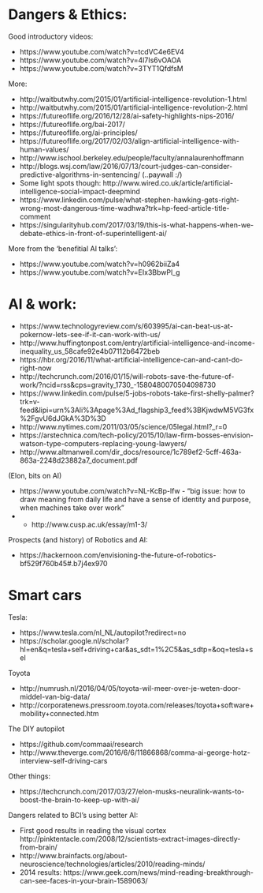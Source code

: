 
# Dangers & Ethics:

Good introductory videos:

- https://www.youtube.com/watch?v=tcdVC4e6EV4
- https://www.youtube.com/watch?v=4l7Is6vOAOA 
- https://www.youtube.com/watch?v=3TYT1QfdfsM

More:

- http://waitbutwhy.com/2015/01/artificial-intelligence-revolution-1.html
- http://waitbutwhy.com/2015/01/artificial-intelligence-revolution-2.html
- https://futureoflife.org/2016/12/28/ai-safety-highlights-nips-2016/ 
- https://futureoflife.org/bai-2017/
- https://futureoflife.org/ai-principles/ 
- https://futureoflife.org/2017/02/03/align-artificial-intelligence-with-human-values/
- http://www.ischool.berkeley.edu/people/faculty/annalaurenhoffmann
- http://blogs.wsj.com/law/2016/07/13/court-judges-can-consider-predictive-algorithms-in-sentencing/ (..paywall :/)
- Some light spots though: http://www.wired.co.uk/article/artificial-intelligence-social-impact-deepmind
- https://www.linkedin.com/pulse/what-stephen-hawking-gets-right-wrong-most-dangerous-time-wadhwa?trk=hp-feed-article-title-comment
- https://singularityhub.com/2017/03/19/this-is-what-happens-when-we-debate-ethics-in-front-of-superintelligent-ai/


More from the 'benefitial AI talks':

- https://www.youtube.com/watch?v=h0962biiZa4 
- https://www.youtube.com/watch?v=EIx3BbwPl_g


# AI & work:

- https://www.technologyreview.com/s/603995/ai-can-beat-us-at-pokernow-lets-see-if-it-can-work-with-us/
- http://www.huffingtonpost.com/entry/artificial-intelligence-and-income-inequality_us_58cafe92e4b07112b6472beb
- https://hbr.org/2016/11/what-artificial-intelligence-can-and-cant-do-right-now
- http://techcrunch.com/2016/01/15/will-robots-save-the-future-of-work/?ncid=rss&cps=gravity_1730_-1580480070504098730 
- https://www.linkedin.com/pulse/5-jobs-robots-take-first-shelly-palmer?trk=v-feed&lipi=urn%3Ali%3Apage%3Ad_flagship3_feed%3BKjwdwM5VG3fx%2FgvU6dJGkA%3D%3D
- http://www.nytimes.com/2011/03/05/science/05legal.html?_r=0 
- https://arstechnica.com/tech-policy/2015/10/law-firm-bosses-envision-watson-type-computers-replacing-young-lawyers/
- http://www.altmanweil.com/dir_docs/resource/1c789ef2-5cff-463a-863a-2248d23882a7_document.pdf

(Elon, bits on AI)

- https://www.youtube.com/watch?v=NL-KcBp-lfw - "big issue: how to draw meaning from daily life and have a sense of identity and purpose, when machines take over work"
- + http://www.cusp.ac.uk/essay/m1-3/

Prospects (and history) of Robotics and AI:

- https://hackernoon.com/envisioning-the-future-of-robotics-bf529f760b45#.b7j4ex970

# Smart cars

Tesla:

- https://www.tesla.com/nl_NL/autopilot?redirect=no
- https://scholar.google.nl/scholar?hl=en&q=tesla+self+driving+car&as_sdt=1%2C5&as_sdtp=&oq=tesla+sel

Toyota

- http://numrush.nl/2016/04/05/toyota-wil-meer-over-je-weten-door-middel-van-big-data/
- http://corporatenews.pressroom.toyota.com/releases/toyota+software+mobility+connected.htm

The DIY autopilot

- https://github.com/commaai/research
- http://www.theverge.com/2016/6/6/11866868/comma-ai-george-hotz-interview-self-driving-cars


Other things:

- https://techcrunch.com/2017/03/27/elon-musks-neuralink-wants-to-boost-the-brain-to-keep-up-with-ai/

Dangers related to BCI's using better AI:

- First good results in reading the visual cortex http://pinktentacle.com/2008/12/scientists-extract-images-directly-from-brain/
- http://www.brainfacts.org/about-neuroscience/technologies/articles/2010/reading-minds/
- 2014 results: https://www.geek.com/news/mind-reading-breakthrough-can-see-faces-in-your-brain-1589063/



